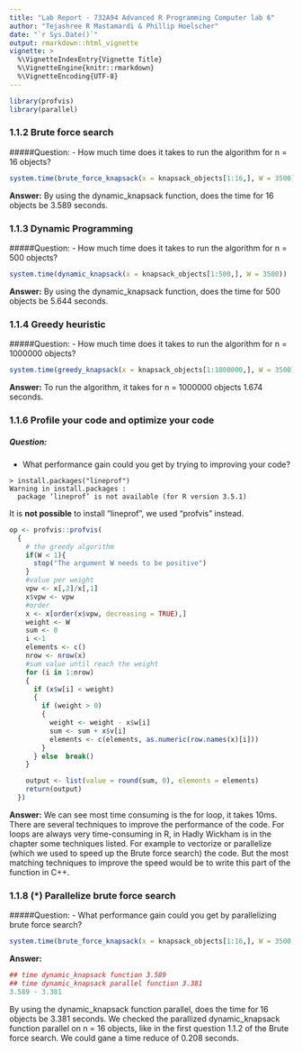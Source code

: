 ```yaml
---
title: "Lab Report - 732A94 Advanced R Programming Computer lab 6"
author: "Tejashree R Mastamardi & Phillip Hoelscher"
date: "`r Sys.Date()`"
output: rmarkdown::html_vignette
vignette: >
  %\VignetteIndexEntry{Vignette Title}
  %\VignetteEngine{knitr::rmarkdown}
  %\VignetteEncoding{UTF-8}
---
```


```r
library(profvis)
library(parallel)
```

### 1.1.2 Brute force search

#####Question:
- How much time does it takes to run the algorithm for n = 16 objects?
```r
system.time(brute_force_knapsack(x = knapsack_objects[1:16,], W = 3500))
```
**Answer:**
By using the dynamic_knapsack function, does the time for 16 objects be 3.589 seconds.

### 1.1.3 Dynamic Programming

#####Question:
- How much time does it takes to run the algorithm for n = 500 objects?
```r
system.time(dynamic_knapsack(x = knapsack_objects[1:500,], W = 3500))
```
**Answer:**
By using the dynamic_knapsack function, does the time for 500 objects be 5.644 seconds.


### 1.1.4 Greedy heuristic

#####Question:
- How much time does it takes to run the algorithm for n = 1000000 objects?
```r
system.time(greedy_knapsack(x = knapsack_objects[1:1000000,], W = 3500))
```
**Answer:**
To run the algorithm, it takes for n = 1000000 objects 1.674 seconds. 

### 1.1.6 Profile your code and optimize your code

##### Question: 
- What performance gain could you get by trying to improving your code?
```
> install.packages("lineprof")
Warning in install.packages :
  package ‘lineprof’ is not available (for R version 3.5.1)
```

It is **not possible** to install "lineprof", we used "profvis" instead.

```r
op <- profvis::profvis(
  {
    # the greedy algorithm
    if(W < 1){
      stop("The argument W needs to be positive")
    }
    #value per weight
    vpw <- x[,2]/x[,1]
    x$vpw <- vpw
    #order
    x <- x[order(x$vpw, decreasing = TRUE),]
    weight <- W
    sum <- 0
    i <-1
    elements <- c()
    nrow <- nrow(x)
    #sum value until reach the weight
    for (i in 1:nrow)
    {
      if (x$w[i] < weight)
      {
        if (weight > 0)
        {
          weight <- weight - x$w[i]
          sum <- sum + x$v[i]
          elements <- c(elements, as.numeric(row.names(x)[i]))
        }
      } else  break()
    }

    output <- list(value = round(sum, 0), elements = elements)
    return(output)
  })
```
**Answer:**
We can see most time consuming is the for loop, it takes 10ms.
There are several techniques to improve the performance of the code. 
For loops are always very time-consuming in R, in Hadly Wickham is in the chapter some techniques listed. For example to vectorize or parallelize (which we used to speed up the Brute force search) the code. But the most matching techniques to improve the speed would be to write this part of the function in C++.


### 1.1.8 (*) Parallelize brute force search

#####Question: 
- What performance gain could you get by parallelizing brute force search?
```r
system.time(brute_force_knapsack(x = knapsack_objects[1:16,], W = 3500, parallel = TRUE))
```
**Answer:**
```r
## time dynamic_knapsack function 3.589
## time dynamic_knapsack parallel function 3.381
3.589 - 3.381
```
By using the dynamic_knapsack function parallel, does the time for 16 objects be 3.381 seconds.
We checked the parallized dynamic_knapsack function parallel on n = 16 objects, like in the first question 1.1.2 of the Brute force search.
We could gane a time reduce of 0.208 seconds. 



